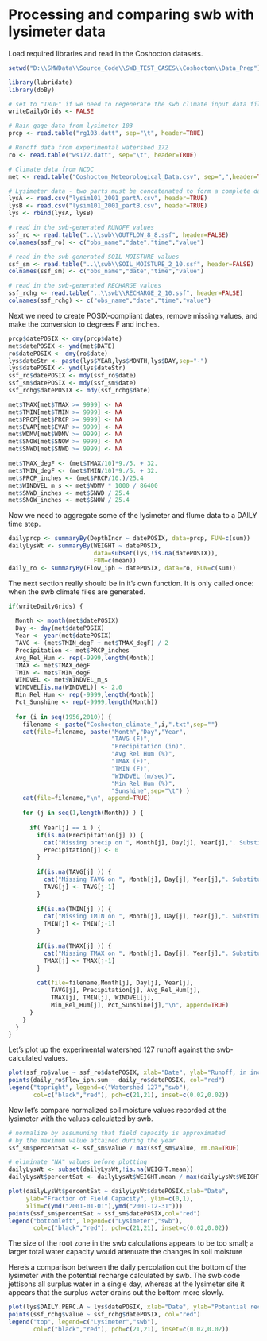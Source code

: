 Processing and comparing swb with lysimeter data
========================================================

Load required libraries and read in the Coshocton datasets.
```r
setwd("D:\\SMWData\\Source_Code\\SWB_TEST_CASES\\Coshocton\\Data_Prep")

library(lubridate)
library(doBy)

# set to "TRUE" if we need to regenerate the swb climate input data files
writeDailyGrids <- FALSE

# Rain gage data from lysimeter 103
prcp <- read.table("rg103.datt", sep="\t", header=TRUE)

# Runoff data from experimental watershed 172
ro <- read.table("ws172.datt", sep="\t", header=TRUE)

# Climate data from NCDC
met <- read.table("Coshocton_Meteorological_Data.csv", sep=",",header=TRUE)

# Lysimeter data - two parts must be concatenated to form a complete dataset
lysA <- read.csv("lysim101_2001_partA.csv", header=TRUE)
lysB <- read.csv("lysim101_2001_partB.csv", header=TRUE)
lys <- rbind(lysA, lysB)

# read in the swb-generated RUNOFF values
ssf_ro <- read.table("..\\swb\\OUTFLOW_8_8.ssf", header=FALSE)
colnames(ssf_ro) <- c("obs_name","date","time","value")

# read in the swb-generated SOIL MOISTURE values
ssf_sm <- read.table("..\\swb\\SOIL_MOISTURE_2_10.ssf", header=FALSE)
colnames(ssf_sm) <- c("obs_name","date","time","value")

# read in the swb-generated RECHARGE values
ssf_rchg <- read.table("..\\swb\\RECHARGE_2_10.ssf", header=FALSE)
colnames(ssf_rchg) <- c("obs_name","date","time","value")

```
Next we need to create POSIX-compliant dates, remove missing values,
and make the conversion to degrees F and inches.

```r
prcp$datePOSIX <- dmy(prcp$date)
met$datePOSIX <- ymd(met$DATE)
ro$datePOSIX <- dmy(ro$date)
lys$dateStr <- paste(lys$YEAR,lys$MONTH,lys$DAY,sep="-")
lys$datePOSIX <- ymd(lys$dateStr)
ssf_ro$datePOSIX <- mdy(ssf_ro$date)
ssf_sm$datePOSIX <- mdy(ssf_sm$date)
ssf_rchg$datePOSIX <- mdy(ssf_rchg$date)

met$TMAX[met$TMAX >= 9999] <- NA
met$TMIN[met$TMIN >= 9999] <- NA
met$PRCP[met$PRCP >= 9999] <- NA
met$EVAP[met$EVAP >= 9999] <- NA
met$WDMV[met$WDMV >= 9999] <- NA
met$SNOW[met$SNOW >= 9999] <- NA
met$SNWD[met$SNWD >= 9999] <- NA

met$TMAX_degF <- (met$TMAX/10)*9./5. + 32.
met$TMIN_degF <- (met$TMIN/10)*9./5. + 32.
met$PRCP_inches <- (met$PRCP/10.)/25.4
met$WINDVEL_m_s <- met$WDMV * 1000 / 86400
met$SNWD_inches <- met$SNWD / 25.4
met$SNOW_inches <- met$SNOW / 25.4
```
Now we need to aggregate some of the lysimeter and flume data to a 
DAILY time step.

```r
dailyprcp <- summaryBy(DepthIncr ~ datePOSIX, data=prcp, FUN=c(sum))
dailyLysWt <- summaryBy(WEIGHT ~ datePOSIX, 
                        data=subset(lys,!is.na(datePOSIX)),
                        FUN=c(mean))
daily_ro <- summaryBy(Flow_iph ~ datePOSIX, data=ro, FUN=c(sum))
```

The next section really should be in it's own function. It is only called
once: when the swb climate files are generated.

```r
if(writeDailyGrids) {
  
  Month <- month(met$datePOSIX)
  Day <- day(met$datePOSIX)
  Year <- year(met$datePOSIX)
  TAVG <- (met$TMIN_degF + met$TMAX_degF) / 2
  Precipitation <- met$PRCP_inches
  Avg_Rel_Hum <- rep(-9999,length(Month))
  TMAX <- met$TMAX_degF
  TMIN <- met$TMIN_degF
  WINDVEL <- met$WINDVEL_m_s
  WINDVEL[is.na(WINDVEL)] <- 2.0
  Min_Rel_Hum <- rep(-9999,length(Month))
  Pct_Sunshine <- rep(-9999,length(Month))
  
  for (i in seq(1956,2010)) {
    filename <- paste("Coshocton_climate_",i,".txt",sep="")
    cat(file=filename, paste("Month","Day","Year",
                             "TAVG (F)",
                             "Precipitation (in)",
                             "Avg Rel Hum (%)",
                             "TMAX (F)",
                             "TMIN (F)",
                             "WINDVEL (m/sec)",
                             "Min Rel Hum (%)",
                             "Sunshine",sep="\t") )
    cat(file=filename,"\n", append=TRUE)
    
    for (j in seq(1,length(Month)) ) {
      
      if( Year[j] == i ) {
        if(is.na(Precipitation[j] )) {
          cat("Missing precip on ", Month[j], Day[j], Year[j],". Substituting '0.0'\n")
          Precipitation[j] <- 0
        }
        
        if(is.na(TAVG[j] )) {
          cat("Missing TAVG on ", Month[j], Day[j], Year[j],". Substituting previous days' value.\n")
          TAVG[j] <- TAVG[j-1]
        }
        
        if(is.na(TMIN[j] )) {
          cat("Missing TMIN on ", Month[j], Day[j], Year[j],". Substituting previous days' value.\n")
          TMIN[j] <- TMIN[j-1]
        }
        
        if(is.na(TMAX[j] )) {
          cat("Missing TMAX on ", Month[j], Day[j], Year[j],". Substituting previous days' value.\n")
          TMAX[j] <- TMAX[j-1]
        }
        
        cat(file=filename,Month[j], Day[j], Year[j],
            TAVG[j], Precipitation[j], Avg_Rel_Hum[j],
            TMAX[j], TMIN[j], WINDVEL[j],
            Min_Rel_Hum[j], Pct_Sunshine[j],"\n", append=TRUE)      
      }
    }    
  }  
}
```

Let's plot up the experimental watershed 127 runoff against the swb-calculated
values.

```r
plot(ssf_ro$value ~ ssf_ro$datePOSIX, xlab="Date", ylab="Runoff, in inches")
points(daily_ro$Flow_iph.sum ~ daily_ro$datePOSIX, col="red")
legend("topright", legend=c("Watershed 127","swb"),
       col=c("black","red"), pch=c(21,21), inset=c(0.02,0.02))
```
Now let's compare normalized soil moisture values recorded at the lysimeter with the values calculated by swb.

```r
# normalize by assumuning that field capacity is approximated
# by the maximum value attained during the year
ssf_sm$percentSat <- ssf_sm$value / max(ssf_sm$value, rm.na=TRUE)

# eliminate "NA" values before plotting
dailyLysWt <- subset(dailyLysWt,!is.na(WEIGHT.mean))
dailyLysWt$percentSat <- dailyLysWt$WEIGHT.mean / max(dailyLysWt$WEIGHT.mean,                                                     rm.na=TRUE)

plot(dailyLysWt$percentSat ~ dailyLysWt$datePOSIX,xlab="Date", 
     ylab="Fraction of Field Capacity", ylim=c(0,1),
     xlim=c(ymd("2001-01-01"),ymd("2001-12-31"))) 
points(ssf_sm$percentSat ~ ssf_sm$datePOSIX,col="red")
legend("bottomleft", legend=c("Lysimeter","swb"),
       col=c("black","red"), pch=c(21,21), inset=c(0.02,0.02))
```
The size of the root zone in the swb calculations appears to be too small; a larger total water capacity would attenuate the changes in soil moisture

Here's a comparison between the daily percolation out the bottom of the lysimeter with the potential recharge calculated by swb. The swb code jettisons all surplus water in a single day, whereas at the lysimeter site it appears that the surplus water drains out the bottom more slowly.

```r
plot(lys$DAILY.PERC.A ~ lys$datePOSIX, xlab="Date", ylab="Potential recharge")
points(ssf_rchg$value ~ ssf_rchg$datePOSIX, col="red")
legend("top", legend=c("Lysimeter","swb"),
       col=c("black","red"), pch=c(21,21), inset=c(0.02,0.02))
```